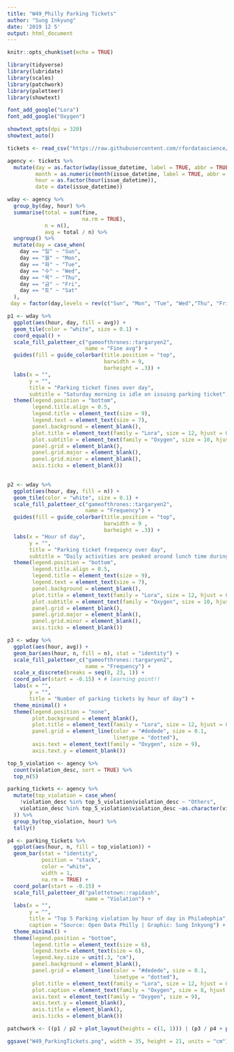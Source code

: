```yaml
---
title: "W49_Philly Parking Tickets"
author: "Sung Inkyung"
date: '2019 12 5'
output: html_document
---
```


```r
knitr::opts_chunk$set(echo = TRUE)
```

```r
library(tidyverse)
library(lubridate)
library(scales)
library(patchwork)
library(paletteer)
library(showtext)

font_add_google("Lora")
font_add_google("Oxygen")

showtext_opts(dpi = 320)
showtext_auto()
```

```r
tickets <- read_csv("https://raw.githubusercontent.com/rfordatascience/tidytuesday/master/data/2019/2019-12-03/tickets.csv") 
```


```r
agency <- tickets %>% 
  mutate(day = as.factor(wday(issue_datetime, label = TRUE, abbr = TRUE)),
         month = as.numeric(month(issue_datetime, label = TRUE, abbr = TRUE)),
         hour = as.factor(hour(issue_datetime)),
         date = date(issue_datetime))

wday <- agency %>% 
  group_by(day, hour) %>% 
  summarise(total = sum(fine, 
                        na.rm = TRUE),
            n = n(),
            avg = total / n) %>% 
  ungroup() %>% 
  mutate(day = case_when(
    day == "일" ~ "Sun",
    day == "월" ~ "Mon",
    day == "화" ~ "Tue",
    day == "수" ~ "Wed",
    day == "목" ~ "Thu",
    day == "금" ~ "Fri",
    day == "토" ~ "Sat"
  ),
 day = factor(day,levels = rev(c("Sun", "Mon", "Tue", "Wed","Thu", "Fri", "Sat"))))
```


```r
p1 <- wday %>% 
  ggplot(aes(hour, day, fill = avg)) +
  geom_tile(color = "white", size = 0.1) +
  coord_equal() +
  scale_fill_paletteer_c("gameofthrones::targaryen2",
                         name = "Fine avg") +
  guides(fill = guide_colorbar(title.position = "top",
                               barwidth = 9,
                               barheight = .3)) +
  labs(x = "",
       y = "",
       title = "Parking ticket fines over day",
       subtitle = "Saturday morning is idle on issuing parking ticket") +
  theme(legend.position = "bottom",
        legend.title.align = 0.5,
        legend.title = element_text(size = 9),
        legend.text = element_text(size = 7),
        panel.background = element_blank(),
        plot.title = element_text(family = "Lora", size = 12, hjust = 0.5),
        plot.subtitle = element_text(family = "Oxygen", size = 10, hjust = 0.5),
        panel.grid = element_blank(),
        panel.grid.major = element_blank(),
        panel.grid.minor = element_blank(),
        axis.ticks = element_blank())

  
p2 <- wday %>% 
  ggplot(aes(hour, day, fill = n)) +
  geom_tile(color = "white", size = 0.1) +
  scale_fill_paletteer_c("gameofthrones::targaryen2",
                         name = "Frequency") +
  guides(fill = guide_colorbar(title.position = "top",
                               barwidth = 9 ,
                               barheight = .3)) +
  labs(x = "Hour of day",
       y = "",
       title = "Parking ticket frequency over day",
       subtitle = "Daily activities are peaked around lunch time during\nweekdays according to the number of parking tickets") +
  theme(legend.position = "bottom",
        legend.title.align = 0.5,
        legend.title = element_text(size = 9),
        legend.text = element_text(size = 7),
        panel.background = element_blank(),
        plot.title = element_text(family = "Lora", size = 12, hjust = 0.5),
        plot.subtitle = element_text(family = "Oxygen", size = 10, hjust = 0.5),
        panel.grid = element_blank(),
        panel.grid.major = element_blank(),
        panel.grid.minor = element_blank(),
        axis.ticks = element_blank())
```


```r
p3 <- wday %>% 
  ggplot(aes(hour, avg)) +
  geom_bar(aes(hour, n, fill = n), stat = "identity") +
  scale_fill_paletteer_c("gameofthrones::targaryen2",
                         name = "Frequency") +
  scale_x_discrete(breaks = seq(0, 23, 1)) +
  coord_polar(start = -0.15) + # learning point!!
  labs(x = "",
       y = "",
       title = "Number of parking tickets by hour of day") +
  theme_minimal() +
  theme(legend.position = "none",
        plot.background = element_blank(),
        plot.title = element_text(family = "Lora", size = 12, hjust = 0.5),
        panel.grid = element_line(color = "#dedede", size = 0.1, 
                                  linetype = "dotted"),
        axis.text = element_text(family = "Oxygen", size = 9),
        axis.text.y = element_blank())
```

```r
top_5_violation <- agency %>% 
  count(violation_desc, sort = TRUE) %>% 
  top_n(5)

parking_tickets <- agency %>% 
  mutate(top_violation = case_when(
    !violation_desc %in% top_5_violation$violation_desc ~ "Others",
    violation_desc %in% top_5_violation$violation_desc ~as.character(violation_desc)
  )) %>% 
  group_by(top_violation, hour) %>% 
  tally()

p4 <- parking_tickets %>% 
  ggplot(aes(hour, n, fill = top_violation)) +
  geom_bar(stat = "identity",
           position = "stack",
           color = "white",
           width = 1,
           na.rm = TRUE) +
  coord_polar(start = -0.15) +
  scale_fill_paletteer_d("palettetown::rapidash",
                         name = "Violation") +
  labs(x = "",
       y = "",
       title = "Top 5 Parking violation by hour of day in Philadephia",
       caption = "Source: Open Data Philly | Graphic: Sung Inkyung") +
  theme_minimal() +
  theme(legend.position = "bottom",
        legend.title = element_text(size = 6),
        legend.text= element_text(size = 6),
        legend.key.size = unit(.3, "cm"),
        panel.background = element_blank(),
        panel.grid = element_line(color = "#dedede", size = 0.1, 
                                  linetype = "dotted"),
        plot.title = element_text(family = "Lora", size = 12, hjust = 0.5),
        plot.caption = element_text(family = "Oxygen", size = 8, hjust = 0.5, color = "gray45"),
        axis.text = element_text(family = "Oxygen", size = 9),
        axis.text.y = element_blank(),
        axis.title = element_blank(),
        axis.ticks = element_blank())
```

```r
patchwork <- ((p1 / p2 + plot_layout(heights = c(1, 1))) | (p3 / p4 + plot_layout(heights = c(1, 1)))) + plot_layout(widths = c(1.5, 1))

ggsave("W49_ParkingTickets.png", width = 35, height = 21, units = "cm")
```
